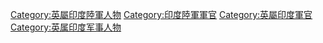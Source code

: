 [[Category:英屬印度陸軍人物|Category:英屬印度陸軍人物]]
[[Category:印度陸軍軍官|Category:印度陸軍軍官]]
[[Category:英屬印度軍官|Category:英屬印度軍官]]
[[Category:英属印度军事人物|Category:英属印度军事人物]]